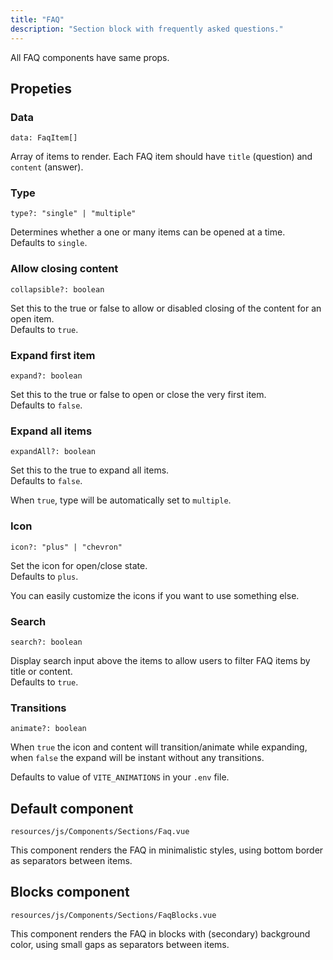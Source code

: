 ```yaml
---
title: "FAQ"
description: "Section block with frequently asked questions."
---
```


All FAQ components have same props.

## Propeties

### Data

`data: FaqItem[]`

Array of items to render. Each FAQ item should have `title` (question) and `content` (answer).

### Type

`type?: "single" | "multiple"`

Determines whether a one or many items can be opened at a time.<br />
Defaults to `single`.

### Allow closing content

`collapsible?: boolean`

Set this to the true or false to allow or disabled closing of the content for an open item.<br />
Defaults to `true`.

### Expand first item

`expand?: boolean`

Set this to the true or false to open or close the very first item.<br />
Defaults to `false`.

### Expand all items

`expandAll?: boolean`

Set this to the true to expand all items.<br />
Defaults to `false`.

<Note>When `true`, type will be automatically set to `multiple`.</Note>

### Icon

`icon?: "plus" | "chevron"`

Set the icon for open/close state.<br />
Defaults to `plus`.

You can easily customize the icons if you want to use something else.

### Search

`search?: boolean`

Display search input above the items to allow users to filter FAQ items by title or content.<br />
Defaults to `true`.

### Transitions

`animate?: boolean`

When `true` the icon and content will transition/animate while expanding, when `false` the expand will be instant without any transitions.

Defaults to value of `VITE_ANIMATIONS` in your `.env` file.

## Default component

`resources/js/Components/Sections/Faq.vue`

This component renders the FAQ in minimalistic styles, using bottom border as separators between items.

## Blocks component

`resources/js/Components/Sections/FaqBlocks.vue`

This component renders the FAQ in blocks with (secondary) background color, using small gaps as separators between items.
